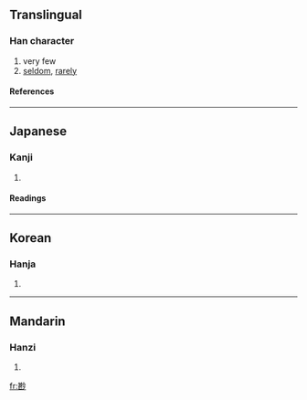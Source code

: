 {{see|鮮}}

==Translingual==
===Han character===
{{Han char|rn=42|rad=小|as=10|sn=13|four=|canj=廿女火竹 (TVFH)}}
# very few
# [[seldom]], [[rarely]]
====References====
{{Han ref|kx=0297.270|dkj=07523|dj=0592.260|hdz=10565.160|uh=5C20|ud=23584}}
----
==Japanese==
===Kanji===
{{ja-kanji|grade=|rs=小10}}
# {{defn|Japanese}} 
====Readings====
{{ja-readings|on=[[せん]] (sen)|kun=[[すくない]] (sukunai)}}
----
==Korean==
===Hanja===
{{ko-hanja|hangeul=선|rv=seon|mr=sŏn}}
# {{defn|Korean}}
----
==Mandarin==
===Hanzi===
{{cmn-hanzi|pin=[[xiǎn]] (xian3)|wg=hsien<sup>3</sup>}}
# {{defn|Mandarin}}

[[fr:尠]]